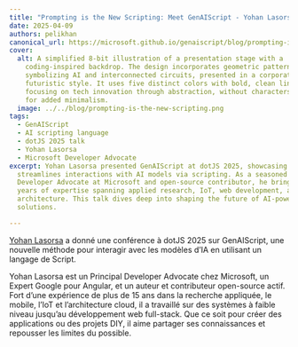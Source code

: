 ```yaml
---
title: "Prompting is the New Scripting: Meet GenAIScript - Yohan Lasorsa - dotJS 2025"
date: 2025-04-09
authors: pelikhan
canonical_url: https://microsoft.github.io/genaiscript/blog/prompting-is-the-new-scripting
cover:
  alt: A simplified 8-bit illustration of a presentation stage with a
    coding-inspired backdrop. The design incorporates geometric patterns
    symbolizing AI and interconnected circuits, presented in a corporate and
    futuristic style. It uses five distinct colors with bold, clean lines,
    focusing on tech innovation through abstraction, without characters or text
    for added minimalism.
  image: ../../blog/prompting-is-the-new-scripting.png
tags:
  - GenAIScript
  - AI scripting language
  - dotJS 2025 talk
  - Yohan Lasorsa
  - Microsoft Developer Advocate
excerpt: Yohan Lasorsa presented GenAIScript at dotJS 2025, showcasing how it
  streamlines interactions with AI models via scripting. As a seasoned Principal
  Developer Advocate at Microsoft and open-source contributor, he brings over 15
  years of expertise spanning applied research, IoT, web development, and cloud
  architecture. This talk dives deep into shaping the future of AI-powered
  solutions.

---
```



<BlogNarration />

[Yohan Lasorsa](https://www.linkedin.com/in/yohanlasorsa/) a donné une conférence à dotJS 2025 sur GenAIScript, une nouvelle méthode pour interagir avec les modèles d’IA en utilisant un langage de Script.

Yohan Lasorsa est un Principal Developer Advocate chez Microsoft, un Expert Google pour Angular, et un auteur et contributeur open-source actif.
Fort d’une expérience de plus de 15 ans dans la recherche appliquée, le mobile, l’IoT et l’architecture cloud,
il a travaillé sur des systèmes à faible niveau jusqu’au développement web full-stack.
Que ce soit pour créer des applications ou des projets DIY, il aime partager ses connaissances et repousser les limites du possible.

<YouTube id="https://youtu.be/PrhPSUHXWJ4" portraitQuality="high" />
